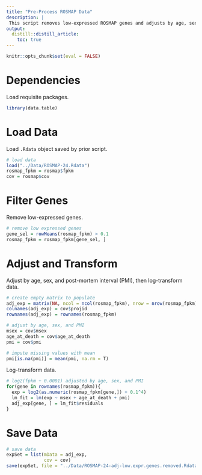 ```yaml
---
title: "Pre-Process ROSMAP Data"
description: |
 This script removes low-expressed ROSMAP genes and adjusts by age, sex, and post-mortem interval (PMI).
output:
  distill::distill_article:
    toc: true
---
```


```r
knitr::opts_chunk$set(eval = FALSE)
```

# Dependencies

Load requisite packages.

```r

library(data.table)

```


# Load Data

Load `.Rdata` object saved by prior script.

```r

# load data
load("../Data/ROSMAP-24.Rdata")
rosmap_fpkm = rosmap$fpkm
cov = rosmap$cov

```


# Filter Genes

Remove low-expressed genes.

```r

# remove low expressed genes
gene_sel = rowMeans(rosmap_fpkm) > 0.1
rosmap_fpkm = rosmap_fpkm[gene_sel, ]

```


# Adjust and Transform

Adjust by age, sex, and post-mortem interval (PMI), then log-transform data.

```r

# create empty matrix to populate
adj_exp = matrix(NA, ncol = ncol(rosmap_fpkm), nrow = nrow(rosmap_fpkm))
colnames(adj_exp) = cov$projid
rownames(adj_exp) = rownames(rosmap_fpkm)

# adjust by age, sex, and PMI
msex = cov$msex
age_at_death = cov$age_at_death
pmi = cov$pmi

# impute missing values with mean
pmi[is.na(pmi)] = mean(pmi, na.rm = T)

```

Log-transform data.

```r

# log2(fpkm + 0.0001) adjusted by age, sex, and PMI
for(gene in rownames(rosmap_fpkm)){
  exp = log2(as.numeric(rosmap_fpkm[gene,]) + 0.1^4)
  lm_fit = lm(exp ~ msex + age_at_death + pmi)
  adj_exp[gene, ] = lm_fit$residuals
}

```


# Save Data

```r

# save data
expSet = list(mData = adj_exp,
              cov = cov)
save(expSet, file = "../Data/ROSMAP-24-adj-low.expr.genes.removed.Rdata")

```
